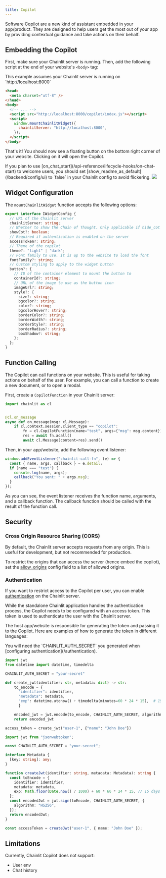 ```yaml
---
title: Copilot
---
```


Software Copilot are a new kind of assistant embedded in your app/product. They are designed to help users get the most out of your app by providing contextual guidance and take actions on their behalf.

## Embedding the Copilot

First, make sure your Chainlit server is running. Then, add the following script at the end of your website's `<body>` tag:

<Note>
  This example assumes your Chainlit server is running on
  `http://localhost:8000`
</Note>

```html
<head>
  <meta charset="utf-8" />
</head>
<body>
  <!-- ... -->
  <script src="http://localhost:8000/copilot/index.js"></script>
  <script>
    window.mountChainlitWidget({
      chainlitServer: "http://localhost:8000",
    });
  </script>
</body>
```

That's it! You should now see a floating button on the bottom right corner of your website. Clicking on it will open the Copilot.

<Note>
  If you plan to use
  [on_chat_start](/api-reference/lifecycle-hooks/on-chat-start) to welcome
  users, you should set [show_readme_as_default](/backend/config/ui) to `false`
  in your Chainlit config to avoid flickering.
</Note>

<Frame caption="Copilot in action">
  <img src="/images/copilot.gif" />
</Frame>

## Widget Configuration

The `mountChainlitWidget` function accepts the following options:

```ts
export interface IWidgetConfig {
  // URL of the Chainlit server
  chainlitServer: string;
  // Whether to show the Chain of Thought. Only applicable if hide_cot is false on the server
  showCot?: boolean;
  // Required if authentication is enabled on the server
  accessToken?: string;
  // Theme of the copilot
  theme?: "light" | "dark";
  // Font family to use. It is up to the website to load the font
  fontFamily?: string;
  // Custom styling to apply to the widget button
  button?: {
    // ID of the container element to mount the button to
    containerId?: string;
    // URL of the image to use as the button icon
    imageUrl?: string;
    style?: {
      size?: string;
      bgcolor?: string;
      color?: string;
      bgcolorHover?: string;
      borderColor?: string;
      borderWidth?: string;
      borderStyle?: string;
      borderRadius?: string;
      boxShadow?: string;
    };
  };
}
```

## Function Calling

The Copilot can call functions on your website. This is useful for taking actions on behalf of the user. For example, you can call a function to create a new document, or to open a modal.

First, create a `CopilotFunction` in your Chainlit server:

```py
import chainlit as cl


@cl.on_message
async def on_message(msg: cl.Message):
    if cl.context.session.client_type == "copilot":
        fn = cl.CopilotFunction(name="test", args={"msg": msg.content})
        res = await fn.acall()
        await cl.Message(content=res).send()
```

Then, in your app/website, add the following event listener:

```js
window.addEventListener("chainlit-call-fn", (e) => {
  const { name, args, callback } = e.detail;
  if (name === "test") {
    console.log(name, args);
    callback("You sent: " + args.msg);
  }
});
```

As you can see, the event listener receives the function name, arguments, and a callback function. The callback function should be called with the result of the function call.

## Security

### Cross Origin Resource Sharing (CORS)

By default, the Chainlit server accepts requests from any origin. This is useful for development, but not recommended for production.

To restrict the origins that can access the server (hence embed the copilot), set the [allow_origins](/backend/config/project) config field to a list of allowed origins.

### Authentication

If you want to restrict access to the Copilot per user, you can enable [authentication](/authentication) on the Chainlit server.

While the standalone Chainlit application handles the authentication process, the Copilot needs to be configured with an access token. This token is used to authenticate the user with the Chainlit server.

The host app/website is responsible for generating the token and passing it to the Copilot. Here are examples of how to generate the token in different languages:

<Note>
  You will need the `CHAINLIT_AUTH_SECRET` you generated when [configuring
  authentication](/authentication).
</Note>

<CodeGroup>

```py jwt.py
import jwt
from datetime import datetime, timedelta

CHAINLIT_AUTH_SECRET = "your-secret"

def create_jwt(identifier: str, metadata: dict) -> str:
    to_encode = {
      "identifier": identifier,
      "metadata": metadata,
      "exp": datetime.utcnow() + timedelta(minutes=60 * 24 * 15),  # 15 days
      }

    encoded_jwt = jwt.encode(to_encode, CHAINLIT_AUTH_SECRET, algorithm="HS256")
    return encoded_jwt

access_token = create_jwt("user-1", {"name": "John Doe"})
```

```ts jwt.ts
import jwt from "jsonwebtoken";

const CHAINLIT_AUTH_SECRET = "your-secret";

interface Metadata {
  [key: string]: any;
}

function createJwt(identifier: string, metadata: Metadata): string {
  const toEncode = {
    identifier: identifier,
    metadata: metadata,
    exp: Math.floor(Date.now() / 1000) + 60 * 60 * 24 * 15, // 15 days
  };
  const encodedJwt = jwt.sign(toEncode, CHAINLIT_AUTH_SECRET, {
    algorithm: "HS256",
  });
  return encodedJwt;
}

const accessToken = createJwt("user-1", { name: "John Doe" });
```

</CodeGroup>

## Limitations

Currently, Chainlit Copilot does not support:

- User env
- Chat history
